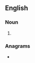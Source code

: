 ==English==

===Noun===
{{head|en|noun plural form}}

# {{plural of|rood|lang=en}}

===Anagrams===
* {{anagrams|en|Ordos|Sodor|doors|dorso-|odors|ordos|soord}}